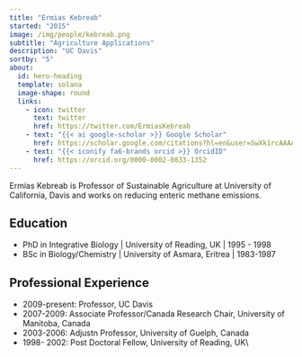 ```yaml
---
title: "Ermias Kebreab"
started: "2015"
image: /img/people/kebreab.png
subtitle: "Agriculture Applications"
description: "UC Davis"
sortby: "5"
about:
  id: hero-heading
  template: solana
  image-shape: round
  links:
    - icon: twitter
      text: twitter
      href: https://twitter.com/ErmiasKebreab
    - text: "{{< ai google-scholar >}} Google Scholar"
      href: https://scholar.google.com/citations?hl=en&user=SwXk1rcAAAAJ 
    - text: "{{< iconify fa6-brands orcid >}} OrcidID"
      href: https://orcid.org/0000-0002-0833-1352
---
```


Ermias Kebreab is Professor of Sustainable Agriculture at University of California, Davis and works on reducing enteric methane emissions.

## Education

- [PhD in Integrative Biology]{.fw-bold} | University of Reading, UK | 1995 -  1998
- [BSc in Biology/Chemistry ]{.fw-bold} | University of Asmara, Eritrea  | 1983-1987  

## Professional Experience

- [2009-present:]{.fw-bold} Professor, 	UC Davis 
- [2007-2009:]{.fw-bold} 	Associate Professor/Canada Research Chair, University of Manitoba, Canada 
- [2003-2006:]{.fw-bold} 	Adjustn Professor, University of Guelph, Canada 
- [1998- 2002:]{.fw-bold}	Post Doctoral Fellow, University of Reading, UK\\